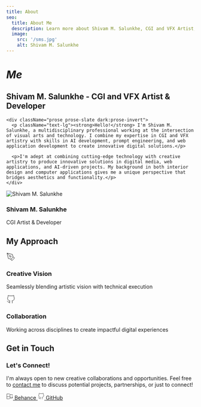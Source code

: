 ```yaml
---
title: About
seo:
  title: About Me
  description: Learn more about Shivam M. Salunkhe, CGI and VFX Artist, AI Developer, Prompt Engineer, and Web App Developer.
  image:
    src: '/sms.jpg'
    alt: Shivam M. Salunkhe
---
```



# *Me*

<div className="grid grid-cols-1 md:grid-cols-3 gap-8 mb-12">
  <div className="md:col-span-2">
    <h2 className="text-2xl font-serif italic mb-4">Shivam M. Salunkhe - CGI and VFX Artist & Developer</h2>
    
    <div className="prose prose-slate dark:prose-invert">
      <p className="text-lg"><strong>Hello!</strong> I'm Shivam M. Salunkhe, a multidisciplinary professional working at the intersection of visual arts and technology. I combine my expertise in CGI and VFX artistry with skills in AI development, prompt engineering, and web application development to create innovative digital solutions.</p>
      
      <p>I'm adept at combining cutting-edge technology with creative artistry to produce innovative solutions in digital media, web applications, and AI-driven projects. My background in both interior design and computer applications gives me a unique perspective that bridges aesthetics and functionality.</p>
    </div>
  </div>
  
  <div className="bg rounded-lg overflow-hidden relative md:col-span-1">
    <Image 
      src="/sms.jpg" 
      alt="Shivam M. Salunkhe" 
      width={400} 
      height={500}
      className="object-cover w-full h-full" 
    />
    <div className="absolute bottom-0 left-0 right-0 bg-gradient-to-t from-black/70 to-transparent p-4">
      <h3 className="text-white font-bold">Shivam M. Salunkhe</h3>
      <p className="text-white/80 text-sm">CGI Artist & Developer</p>
    </div>
  </div>
</div>

## My Approach

<div className="grid grid-cols-1 md:grid-cols-3 gap-6 mb-12">
  <div className="bg-muted p-6 rounded-lg flex flex-col items-center text-center">
    <div className="w-16 h-16 bg-main text-main rounded-full flex items-center justify-center mb-4">
      <svg xmlns="http://www.w3.org/2000/svg" width="24" height="24" viewBox="0 0 24 24" fill="none" stroke="currentColor" strokeWidth="2" strokeLinecap="round" strokeLinejoin="round"><path d="M12 19l7-7 3 3-7 7-3-3z"></path><path d="M18 13l-1.5-7.5L2 2l3.5 14.5L13 18l5-5z"></path><path d="M2 2l7.586 7.586"></path><circle cx="11" cy="11" r="2"></circle></svg>
    </div>
    <h3 className="text-xl font-bold mb-2">Creative Vision</h3>
    <p>Seamlessly blending artistic vision with technical execution</p>
  </div>
  
  <div className="bg-muted p-6 rounded-lg flex flex-col items-center text-center">
    <div className="w-16 h-16 bg-main text-main rounded-full flex items-center justify-center mb-4">
      <svg xmlns="http://www.w3.org/2000/svg" width="24" height="24" viewBox="0 0 24 24" fill="none" stroke="currentColor" strokeWidth="2" strokeLinecap="round" strokeLinejoin="round"><path d="M9 19c-5 1.5-5-2.5-7-3m14 6v-3.87a3.37 3.37 0 0 0-.94-2.61c3.14-.35 6.44-1.54 6.44-7A5.44 5.44 0 0 0 20 4.77 5.07 5.07 0 0 0 19.91 1S18.73.65 16 2.48a13.38 13.38 0 0 0-7 0C6.27.65 5.09 1 5.09 1A5.07 5.07 0 0 0 5 4.77a5.44 5.44 0 0 0-1.5 3.78c0 5.42 3.3 6.61 6.44 7A3.37 3.37 0 0 0 9 18.13V22"></path></svg>
    </div>
    <h3 className="text-xl font-bold mb-2">Collaboration</h3>
    <p>Working across disciplines to create impactful digital experiences</p>
  </div>
</div>

## Get in Touch

<div className="bg-muted p-6 rounded-lg mb-8">
  <h3 className="text-xl font-bold mb-4">Let's Connect!</h3>
  <p className="mb-6">I'm always open to new creative collaborations and opportunities. Feel free to <a href="/contact" className="text-main hover:underline">contact me</a> to discuss potential projects, partnerships, or just to connect!</p>
  
  <div className="flex flex-wrap gap-4">
    <a href="https://www.behance.net/SMSXART" className="inline-flex items-center px-4 py-2 bg-main text-main rounded hover:opacity-90">
      <svg xmlns="http://www.w3.org/2000/svg" width="18" height="18" viewBox="0 0 24 24" fill="none" stroke="currentColor" strokeWidth="2" strokeLinecap="round" strokeLinejoin="round" className="mr-2"><path d="M8 3H2v18h7.3c1.5 0 4.5-1.5 4.5-5.5 0-3-2-4.5-3.5-4.5C11.5 11 14 9.5 14 6.5 14 3.5 10.5 3 8 3Z"></path><path d="M10 13H2"></path><path d="M22 9V6h-8"></path><path d="M22 12v6h-8v-6"></path><path d="M22 15h-4"></path></svg>
      <span>Behance</span>
    </a>
    <a href="https://github.com/sms03" className="inline-flex items-center px-4 py-2 bg-main text-main rounded hover:opacity-90">
      <svg xmlns="http://www.w3.org/2000/svg" width="18" height="18" viewBox="0 0 24 24" fill="none" stroke="currentColor" strokeWidth="2" strokeLinecap="round" strokeLinejoin="round" className="mr-2"><path d="M9 19c-5 1.5-5-2.5-7-3m14 6v-3.87a3.37 3.37 0 0 0-.94-2.61c3.14-.35 6.44-1.54 6.44-7A5.44 5.44 0 0 0 20 4.77 5.07 5.07 0 0 0 19.91 1S18.73.65 16 2.48a13.38 13.38 0 0 0-7 0C6.27.65 5.09 1 5.09 1A5.07 5.07 0 0 0 5 4.77a5.44 5.44 0 0 0-1.5 3.78c0 5.42 3.3 6.61 6.44 7A3.37 3.37 0 0 0 9 18.13V22"></path></svg>
      <span>GitHub</span>
    </a>
  </div>
</div>